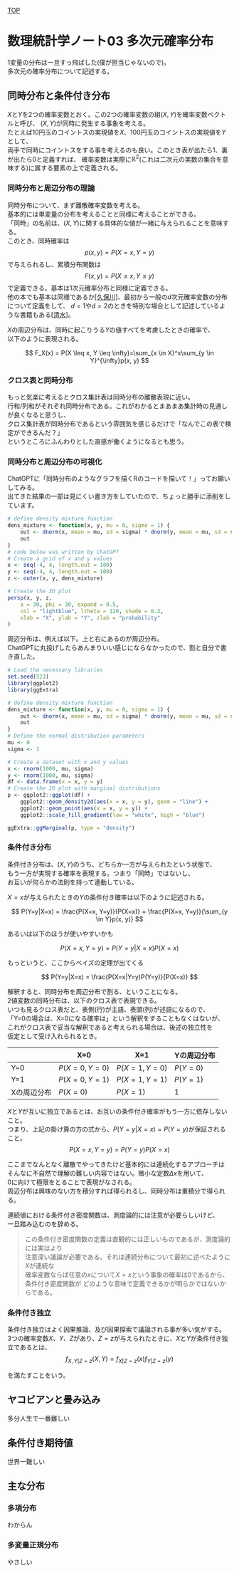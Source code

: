 [TOP](https://8-u8.github.io/MathematicalStatistics/)

# 数理統計学ノート03 多次元確率分布
1変量の分布は一旦すっ飛ばした(僕が担当じゃないので)。  
多次元の確率分布について記述する。

## 同時分布と条件付き分布
$X$と$Y$を2つの確率変数とおく。この2つの確率変数の組$(X, Y)$を確率変数ベクトルと呼び、
$(X, Y)$が同時に発生する事象を考える。  
たとえば10円玉のコイントスの実現値を$X$、100円玉のコイントスの実現値を$Y$として、  
両手で同時にコイントスをする事を考えるのも良い。このとき表が出たら1、裏が出たら0と定義すれば、
確率変数は実際に$\mathbb{R}^2$(これは二次元の実数の集合を意味する)に属する要素の上で定義される。

### 同時分布と周辺分布の理論
同時分布について、まず離散確率変数を考える。  
基本的には単変量の分布を考えることと同様に考えることができる。  
「同時」の名前は、$(X,Y)$に関する具体的な値が一緒に与えられることを意味する。  
このとき、同時確率は
$$
p(x, y) = P(X = x, Y = y)
$$
で与えられるし、累積分布関数は
$$
F(x, y) = P(X \leq x, Y \leq y)
$$
で定義できる。基本は1次元確率分布と同様に定義できる。  
他の本でも基本は同様であるか[[久保川]](https://amzn.asia/d/eRgNHzehttps://amzn.asia/d/eRgNHze)、最初から一般の$d$次元確率変数の分布について定義をして、
$d=1$や$d=2$のときを特別な場合として記述しているような書籍もある[[清水]](https://8-u8.github.io/MathematicalStatistics/notebook03.html)。

$X$の周辺分布は、同時に起こりうる$Y$の値すべてを考慮したときの確率で、  
以下のように表現される。

$$
F_X(x) = P(X \leq x, Y \leq \infty)=\sum_{x \in X}^x\sum_{y \in Y}^{\infty}p(x, y)
$$

### クロス表と同時分布

もっと気楽に考えるとクロス集計表は同時分布の離散表現に近い。  
行和/列和がそれぞれ同時分布である。これがわかるとまあまあ集計時の見通しが良くなると思うし、  
クロス集計表が同時分布であるという雰囲気を感じるだけで「なんでこの表で検定ができるんだ？」  
というところにふんわりとした直感が働くようになるとも思う。

### 同時分布と周辺分布の可視化
ChatGPTに「同時分布のようなグラフを描くRのコードを描いて！」ってお願いしてみる。  
出てきた結果の一部は見にくい書き方をしていたので、ちょっと勝手に添削をしています。  

```r
# define density mixture function
dens_mixture <- function(x, y, mu = 0, sigma = 1) {
    out <- dnorm(x, mean = mu, sd = sigma) * dnorm(y, mean = mu, sd = sigma)
    out
}
# code below was written by ChatGPT
# Create a grid of x and y values
x <- seq(-4, 4, length.out = 100)
y <- seq(-4, 4, length.out = 100)
z <- outer(x, y, dens_mixture)

# Create the 3D plot
persp(x, y, z,
    a = 30, phi = 30, expand = 0.5,
    col = "lightblue", ltheta = 120, shade = 0.3,
    xlab = "X", ylab = "Y", zlab = "probability"
)

```

周辺分布は、例えば以下。上と右にあるのが周辺分布。  
ChatGPTに丸投げしたらあんまりいい感じにならなかったので、割と自分で書き直した。

```r
# Load the necessary libraries
set.seed(523)
library(ggplot2)
library(ggExtra)

# define density mixture function
dens_mixture <- function(x, y, mu = 0, sigma = 1) {
    out <- dnorm(x, mean = mu, sd = sigma) * dnorm(y, mean = mu, sd = sigma)
    out
}
# Define the normal distribution parameters
mu <- 0
sigma <- 1

# Create a dataset with x and y values
x <- rnorm(1000, mu, sigma)
y <- rnorm(1000, mu, sigma)
df <- data.frame(x = x, y = y)
# Create the 2D plot with marginal distributions
p <- ggplot2::ggplot(df) +
    ggplot2::geom_density2d(aes(x = x, y = y), geom = "line") +
    ggplot2::geom_point(aes(x = x, y = y)) +
    ggplot2::scale_fill_gradient(low = "white", high = "blue")

ggExtra::ggMarginal(p, type = "density")


```



### 条件付き分布

条件付き分布は、$(X, Y)$のうち、どちらか一方が与えられたという状態で、  
もう一方が実現する確率を表現する。つまり「同時」ではないし、  
お互いが何らかの法則を持って連動している。

$X=x$が与えられたときの$Y$の条件付き確率は以下のように記述される。

$$
P(Y=y|X=x) = \frac{P(X=x, Y=y)}{P(X=x)} = \frac{P(X=x, Y=y)}{\sum_{y \in Y}p(x, y)}
$$

あるいは以下のほうが使いやすいかも

$$
P(X=x, Y=y) = P(Y=y|X=x)P(X=x)
$$

もっというと、ここからベイズの定理が出てくる

$$
P(Y=y|X=x) = \frac{P(X=x|Y=y)P(Y=y)}{P(X=x)}
$$


解釈すると、同時分布を周辺分布で割る、ということになる。  
2値変数の同時分布は、以下のクロス表で表現できる。  
いつも見るクロス表だと、表側(行)が主語、表頭(列)が述語になるので、  
「Y=0の場合は、X=0になる確率は」という解釈をすることもなくはないが、  
これがクロス表で妥当な解釈であると考えられる場合は、後述の独立性を  
仮定として受け入れられるとき。  

|    | X=0|X=1 |  Yの周辺分布  |
|----|----|----|----|
|Y=0 |$P(X=0,Y=0)$|$P(X=1,Y=0)$|$P(Y=0)$|
|Y=1 |$P(X=0,Y=1)$|$P(X=1,Y=1)$|$P(Y=1)$|
|Xの周辺分布  |$P(X=0)$|$P(X=1)$|$1$|

$X$と$Y$が互いに独立であるとは、お互いの条件付き確率がもう一方に依存しないこと。  
つまり、上記の掛け算の方の式から、$P(Y=y|X=x) = P(Y=y)$が保証されること。
$$
P(X=x, Y=y) = P(Y=y)P(X=x) 
$$

ここまでなんとなく離散でやってきたけど基本的には連続化するアプローチは  
そんなに不自然で理解の難しい内容ではない。微小な定数$\Delta x$を用いて、  
0に向けて極限をとることで表現がなされる。  
周辺分布は興味のない方を積分すれば得られるし、同時分布は重積分で得られる。  

連続値における条件付き密度関数は、測度論的には注意が必要らしいけど、  
一旦踏み込むのを辞める。

> この条件付き密度関数の定義は直観的には正しいものであるが、測度論的には実はより  
> 注意深い議論が必要である。それは連続分布について最初に述べたように$X$が連続な  
> 確率変数ならば任意の$x$について$X=x$という事象の確率は0であるから、条件付き密度関数が
> どのような意味で定義できるかが明らかではないからである。

### 条件付き独立
条件付き独立はよく因果推論、及び因果探索で議論される事が多い気がする。  
3つの確率変数$X$、$Y$、$Z$があり、$Z=z$が与えられたときに、$X$と$Y$が条件付き独立であるとは、
$$
f_{X,Y|Z=z}(X,Y) = f_{X|Z=z}(x)f_{Y|Z=z}(y)
$$

を満たすことをいう。

## ヤコビアンと畳み込み
多分人生で一番難しい


## 条件付き期待値
世界一難しい


## 主な分布

### 多項分布
わからん


### 多変量正規分布
やさしい

 